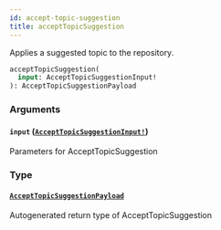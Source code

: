 ```yaml
---
id: accept-topic-suggestion
title: acceptTopicSuggestion
---
```


Applies a suggested topic to the repository.

```graphql
acceptTopicSuggestion(
  input: AcceptTopicSuggestionInput!
): AcceptTopicSuggestionPayload

```

### Arguments

#### `input` ([`AcceptTopicSuggestionInput!`](/docs/api/inputs/accept-topic-suggestion-input))

Parameters for AcceptTopicSuggestion

### Type

#### [`AcceptTopicSuggestionPayload`](/docs/api/objects/accept-topic-suggestion-payload)

Autogenerated return type of AcceptTopicSuggestion
